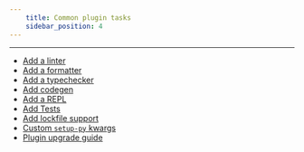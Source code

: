 ```yaml
---
    title: Common plugin tasks
    sidebar_position: 4
---
```


---

- [Add a linter](./add-a-linter.mdx)
- [Add a formatter](./add-a-formatter.mdx)
- [Add a typechecker](./add-a-typechecker.mdx)
- [Add codegen](./add-codegen.mdx)
- [Add a REPL](./add-a-repl.mdx)
- [Add Tests](./run-tests.mdx)
- [Add lockfile support](./plugin-lockfiles.mdx)
- [Custom `setup-py` kwargs](./custom-python-artifact-kwargs.mdx)
- [Plugin upgrade guide](./plugin-upgrade-guide.mdx)